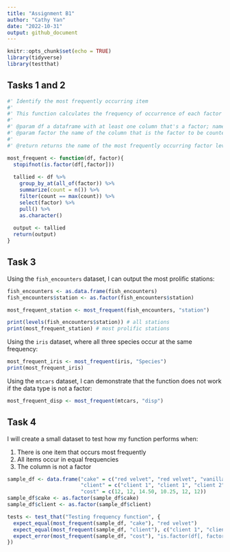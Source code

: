 ```yaml
---
title: "Assignment B1"
author: "Cathy Yan"
date: "2022-10-31"
output: github_document
---
```


```r
knitr::opts_chunk$set(echo = TRUE)
library(tidyverse)
library(testthat)
```

## Tasks 1 and 2

```r
#' Identify the most frequently occurring item
#' 
#' This function calculates the frequency of occurrence of each factor level within a column of a data frame and returns the level that occurs most frequently.
#' 
#' @param df a dataframe with at least one column that's a factor; named after the common abbreviation for dataframe
#' @param factor the name of the column that is the factor to be counted; named for its data type
#' 
#' @return returns the name of the most frequently occurring factor level. If there is a tie, it returns both (or more) of the factor levels. 

most_frequent <- function(df, factor){
  stopifnot(is.factor(df[,factor]))
  
  tallied <- df %>%
    group_by_at(all_of(factor)) %>%
    summarize(count = n()) %>%
    filter(count == max(count)) %>%
    select(factor) %>%
    pull() %>%
    as.character()
  
  output <- tallied
  return(output)
}
```

## Task 3

Using the `fish_encounters` dataset, I can output the most prolific stations:

```r
fish_encounters <- as.data.frame(fish_encounters)
fish_encounters$station <- as.factor(fish_encounters$station)

most_frequent_station <- most_frequent(fish_encounters, "station")

print(levels(fish_encounters$station)) # all stations
print(most_frequent_station) # most prolific stations
```

Using the `iris` dataset, where all three species occur at the same frequency:

```r
most_frequent_iris <- most_frequent(iris, "Species")
print(most_frequent_iris)
```

Using the `mtcars` dataset, I can demonstrate that the function does not work if the data type is not a factor:

```r
most_frequent_disp <- most_frequent(mtcars, "disp")
```

## Task 4

I will create a small dataset to test how my function performs when:

1. There is one item that occurs most frequently
2. All items occur in equal frequencies
3. The column is not a factor

```r
sample_df <- data.frame("cake" = c("red velvet", "red velvet", "vanilla", "chocolate", "red velvet", "red velvet"),
                        "client" = c("client 1", "client 1", "client 2", "client 2", "client 3", "client 3"),
                        "cost" = c(12, 12, 14.50, 10.25, 12, 12))
sample_df$cake <- as.factor(sample_df$cake)
sample_df$client <- as.factor(sample_df$client)

tests <- test_that("Testing frequency function", {
  expect_equal(most_frequent(sample_df, "cake"), "red velvet")
  expect_equal(most_frequent(sample_df, "client"), c("client 1", "client 2", "client 3"))
  expect_error(most_frequent(sample_df, "cost"), "is.factor(df[, factor]) is not TRUE", fixed = T)
})
```



